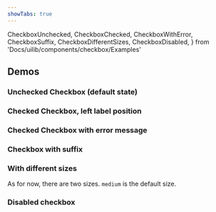 ```yaml
---
showTabs: true
---
```


  CheckboxUnchecked,
  CheckboxChecked,
  CheckboxWithError,
  CheckboxSuffix,
  CheckboxDifferentSizes,
  CheckboxDisabled,
} from 'Docs/uilib/components/checkbox/Examples'

## Demos

### Unchecked Checkbox (default state)

<CheckboxUnchecked />

### Checked Checkbox, left label position

<CheckboxChecked />

### Checked Checkbox with error message

<CheckboxWithError />

### Checkbox with suffix

<CheckboxSuffix />

### With different sizes

As for now, there are two sizes. `medium` is the default size.

<CheckboxDifferentSizes />

### Disabled checkbox

<CheckboxDisabled />
